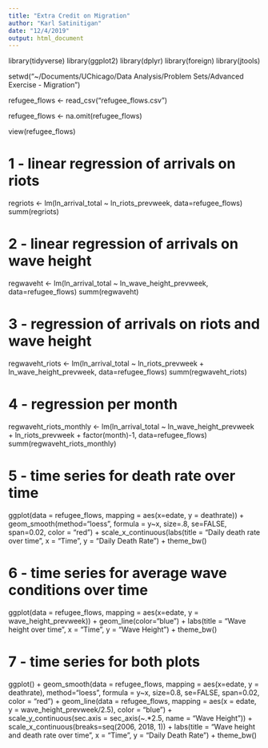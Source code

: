 ```yaml
---
title: "Extra Credit on Migration"
author: "Karl Satinitigan"
date: "12/4/2019"
output: html_document
---
```


library(tidyverse)
library(ggplot2)
library(dplyr)
library(foreign)
library(jtools)


setwd("~/Documents/UChicago/Data Analysis/Problem Sets/Advanced Exercise - Migration")

refugee_flows <- read_csv("refugee_flows.csv")


refugee_flows <- na.omit(refugee_flows)

view(refugee_flows)

# 1 - linear regression of arrivals on riots
regriots <- lm(ln_arrival_total ~ ln_riots_prevweek, data=refugee_flows)
summ(regriots)

# 2 - linear regression of arrivals on wave height
regwaveht <- lm(ln_arrival_total ~ ln_wave_height_prevweek, data=refugee_flows)
summ(regwaveht)

# 3 - regression of arrivals on riots and wave height
regwaveht_riots <- lm(ln_arrival_total ~ ln_riots_prevweek + ln_wave_height_prevweek, data=refugee_flows)
summ(regwaveht_riots)

# 4 - regression per month
regwaveht_riots_monthly <- lm(ln_arrival_total ~ ln_wave_height_prevweek + ln_riots_prevweek + factor(month)-1, data=refugee_flows)
summ(regwaveht_riots_monthly)

# 5 - time series for death rate over time 
ggplot(data = refugee_flows, mapping = aes(x=edate, y = deathrate)) +
geom_smooth(method="loess", formula = y~x, size=.8, se=FALSE, span=0.02, color = "red") + scale_x_continuous(labs(title = "Daily death rate over time", x = "Time", y = "Daily Death Rate") + theme_bw()

# 6 - time series for average wave conditions over time 
ggplot(data = refugee_flows, mapping = aes(x=edate, y = wave_height_prevweek)) +
    geom_line(color="blue") + labs(title = "Wave height over time", x = "Time", y = "Wave Height") + theme_bw()     

# 7 - time series for both plots
ggplot() + geom_smooth(data = refugee_flows, mapping = aes(x=edate, y = deathrate), method="loess", formula = y~x, size=0.8, se=FALSE, span=0.02, color = "red") + geom_line(data = refugee_flows, mapping = aes(x = edate, y = wave_height_prevweek/2.5), color = "blue") + scale_y_continuous(sec.axis = sec_axis(~.*2.5, name = "Wave Height")) + scale_x_continuous(breaks=seq(2006, 2018, 1)) + labs(title = "Wave height and death rate over time", x = "Time", y = "Daily Death Rate") + theme_bw() 

